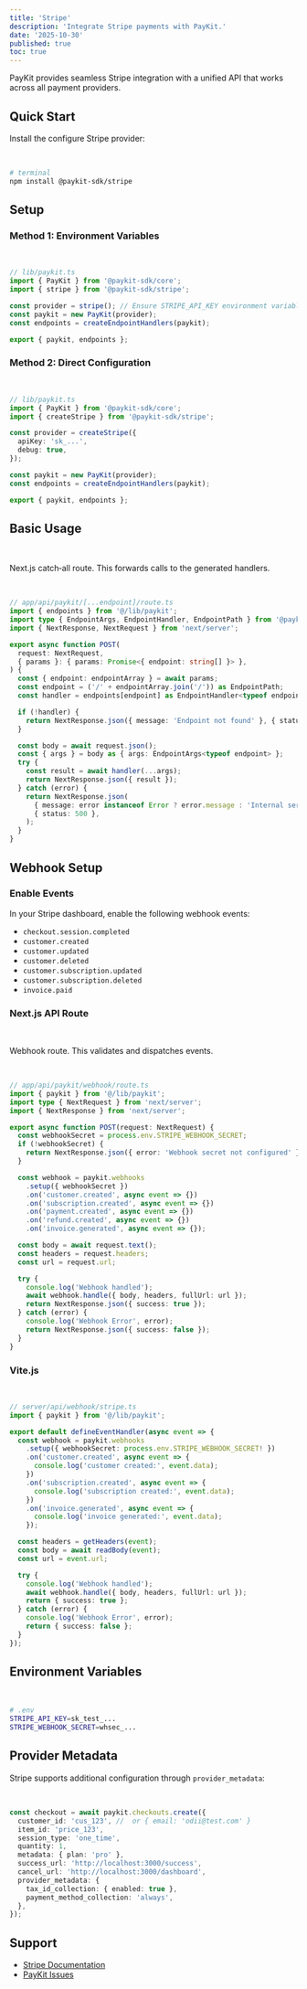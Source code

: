 ```yaml
---
title: 'Stripe'
description: 'Integrate Stripe payments with PayKit.'
date: '2025-10-30'
published: true
toc: true
---
```


PayKit provides seamless Stripe integration with a unified API that works across all payment providers.

## Quick Start

Install the configure Stripe provider:

<br />

```bash
# terminal
npm install @paykit-sdk/stripe
```

## Setup

### Method 1: Environment Variables

<br />

```typescript
// lib/paykit.ts
import { PayKit } from '@paykit-sdk/core';
import { stripe } from '@paykit-sdk/stripe';

const provider = stripe(); // Ensure STRIPE_API_KEY environment variable is set
const paykit = new PayKit(provider);
const endpoints = createEndpointHandlers(paykit);

export { paykit, endpoints };
```

### Method 2: Direct Configuration

<br />

```typescript
// lib/paykit.ts
import { PayKit } from '@paykit-sdk/core';
import { createStripe } from '@paykit-sdk/stripe';

const provider = createStripe({
  apiKey: 'sk_...',
  debug: true,
});

const paykit = new PayKit(provider);
const endpoints = createEndpointHandlers(paykit);

export { paykit, endpoints };
```

## Basic Usage

<br />

Next.js catch‑all route. This forwards calls to the generated handlers.

<br />

```typescript
// app/api/paykit/[...endpoint]/route.ts
import { endpoints } from '@/lib/paykit';
import type { EndpointArgs, EndpointHandler, EndpointPath } from '@paykit-sdk/core';
import { NextResponse, NextRequest } from 'next/server';

export async function POST(
  request: NextRequest,
  { params }: { params: Promise<{ endpoint: string[] }> },
) {
  const { endpoint: endpointArray } = await params;
  const endpoint = ('/' + endpointArray.join('/')) as EndpointPath;
  const handler = endpoints[endpoint] as EndpointHandler<typeof endpoint>;

  if (!handler) {
    return NextResponse.json({ message: 'Endpoint not found' }, { status: 404 });
  }

  const body = await request.json();
  const { args } = body as { args: EndpointArgs<typeof endpoint> };
  try {
    const result = await handler(...args);
    return NextResponse.json({ result });
  } catch (error) {
    return NextResponse.json(
      { message: error instanceof Error ? error.message : 'Internal server error' },
      { status: 500 },
    );
  }
}
```

## Webhook Setup

### Enable Events

In your Stripe dashboard, enable the following webhook events:

- `checkout.session.completed`
- `customer.created`
- `customer.updated`
- `customer.deleted`
- `customer.subscription.updated`
- `customer.subscription.deleted`
- `invoice.paid`

### Next.js API Route

<br />

Webhook route. This validates and dispatches events.

<br />

```typescript
// app/api/paykit/webhook/route.ts
import { paykit } from '@/lib/paykit';
import type { NextRequest } from 'next/server';
import { NextResponse } from 'next/server';

export async function POST(request: NextRequest) {
  const webhookSecret = process.env.STRIPE_WEBHOOK_SECRET;
  if (!webhookSecret) {
    return NextResponse.json({ error: 'Webhook secret not configured' }, { status: 500 });
  }

  const webhook = paykit.webhooks
    .setup({ webhookSecret })
    .on('customer.created', async event => {})
    .on('subscription.created', async event => {})
    .on('payment.created', async event => {})
    .on('refund.created', async event => {})
    .on('invoice.generated', async event => {});

  const body = await request.text();
  const headers = request.headers;
  const url = request.url;

  try {
    console.log('Webhook handled');
    await webhook.handle({ body, headers, fullUrl: url });
    return NextResponse.json({ success: true });
  } catch (error) {
    console.log('Webhook Error', error);
    return NextResponse.json({ success: false });
  }
}
```

### Vite.js

<br />

```typescript
// server/api/webhook/stripe.ts
import { paykit } from '@/lib/paykit';

export default defineEventHandler(async event => {
  const webhook = paykit.webhooks
    .setup({ webhookSecret: process.env.STRIPE_WEBHOOK_SECRET! })
    .on('customer.created', async event => {
      console.log('customer created:', event.data);
    })
    .on('subscription.created', async event => {
      console.log('subscription created:', event.data);
    })
    .on('invoice.generated', async event => {
      console.log('invoice generated:', event.data);
    });

  const headers = getHeaders(event);
  const body = await readBody(event);
  const url = event.url;

  try {
    console.log('Webhook handled');
    await webhook.handle({ body, headers, fullUrl: url });
    return { success: true };
  } catch (error) {
    console.log('Webhook Error', error);
    return { success: false };
  }
});
```

## Environment Variables

<br />

```bash
# .env
STRIPE_API_KEY=sk_test_...
STRIPE_WEBHOOK_SECRET=whsec_...
```

## Provider Metadata

Stripe supports additional configuration through `provider_metadata`:

<br />

```typescript
const checkout = await paykit.checkouts.create({
  customer_id: 'cus_123', //  or { email: 'odii@test.com' }
  item_id: 'price_123',
  session_type: 'one_time',
  quantity: 1,
  metadata: { plan: 'pro' },
  success_url: 'http://localhost:3000/success',
  cancel_url: 'http://localhost:3000/dashboard',
  provider_metadata: {
    tax_id_collection: { enabled: true },
    payment_method_collection: 'always',
  },
});
```

## Support

- [Stripe Documentation](https://stripe.com/docs)
- [PayKit Issues](https://github.com/usepaykit/paykit-sdk/issues)
